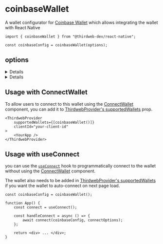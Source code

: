 
<WalletsBreadcrumb name="Coinbase Wallet" slug="coinbase" />

# coinbaseWallet

A wallet configurator for [Coinbase Wallet](/wallet/coinbase-wallet) which allows integrating the wallet with React Native

```tsx
import { coinbaseWallet } from "@thirdweb-dev/react-native";

const coinbaseConfig = coinbaseWallet(options);
```

<CustomizeWalletConfigurator
	config="coinbaseConfig"
	configurator="coinbaseWallet"
	connectUI="CoinbaseConnectUI"
	selectUI="CoinbaseSelectUI"
	isInstalled="isCoinbaseInstalled"
/>

## options

<Details summary='callbackURL' id='callbackURL'>

The Coinbase Wallet Mobile SDK uses Universal Links to communicate between Coinbase Wallet and your application.
We wrote [a short guide](/react-native/faq/deeplinks) to help you enable deep links support in your mobile app or
you can check the [Coinbase setup](https://docs.cloud.coinbase.com/wallet-sdk/docs/ios-setup).

```ts
coinbaseWallet({
	// highlight-start
	callbackURL: new URL("your.scheme://"),
	// highlight-end
});
```

</Details>

<Details summary="recommended" id='recommended' flags={['Optional']}>

Show this wallet as "recommended" in the [ConnectWallet](/react-native/connecting-wallets#connect-wallet) modal.

```ts
coinbaseWallet({
	recommended: true,
});
```

</Details>

## Usage with ConnectWallet

To allow users to connect to this wallet using the [ConnectWallet](/react-native/connecting-wallets#connect-wallet) component, you can add it to [ThirdwebProvider's supportedWallets](/react-native/connecting-wallets#supported-wallets) prop.

```tsx
<ThirdwebProvider
	supportedWallets={[coinbaseWallet()]}
	clientId="your-client-id"
>
	<YourApp />
</ThirdwebProvider>
```

## Usage with useConnect

you can use the [`useConnect`](/references/react-native/useConnect) hook to programmatically connect to the wallet without using the [ConnectWallet](/react-native/connecting-wallets#connect-wallet) component.

The wallet also needs to be added in [ThirdwebProvider's supportedWallets](/react-native/connecting-wallets#supported-wallets) if you want the wallet to auto-connect on next page load.

```tsx
const coinbaseConfig = coinbaseWallet();

function App() {
	const connect = useConnect();

	const handleConnect = async () => {
		await connect(coinbaseConfig, connectOptions);
	};

	return <div> ... </div>;
}
```
